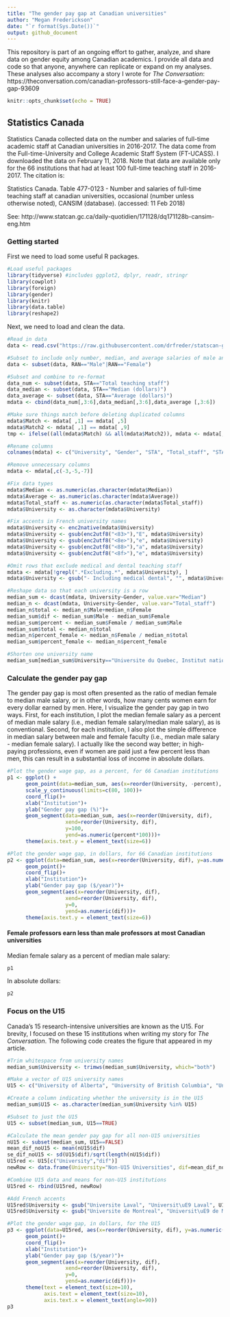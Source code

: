 ```yaml
---
title: "The gender pay gap at Canadian universities"
author: "Megan Frederickson"
date: "`r format(Sys.Date())`"
output: github_document
---
```


This repository is part of an ongoing effort to gather, analyze, and share data on gender equity among Canadian academics. I provide all data and code so that anyone, anywhere can replicate or expand on my analyses. These analyses also accompany a story I wrote for <i>The Conversation</i>: https://theconversation.com/canadian-professors-still-face-a-gender-pay-gap-93609


```r
knitr::opts_chunk$set(echo = TRUE)
```

## Statistics Canada

Statistics Canada collected data on the number and salaries of full-time academic staff at Canadian universities in 2016-2017. The data come from the Full-time-University and College Academic Staff System (FT-UCASS). I downloaded the data on February 11, 2018. Note that data are available only for the 66 institutions that had at least 100 full-time teaching staff in 2016-2017. The citation is:

Statistics Canada. Table  477-0123 -  Number and salaries of full-time teaching staff at canadian universities, occasional (number unless otherwise noted),  CANSIM (database). (accessed: 11 Feb 2018) 

See: http://www.statcan.gc.ca/daily-quotidien/171128/dq171128b-cansim-eng.htm

### Getting started

First we need to load some useful R packages.

```r

#Load useful packages
library(tidyverse) #includes ggplot2, dplyr, readr, stringr
library(cowplot)
library(foreign)
library(gender)
library(knitr)
library(data.table)
library(reshape2)
```

Next, we need to load and clean the data. 

```r

#Read in data
data <- read.csv("https://raw.githubusercontent.com/drfreder/statscan-gender/master/statscan_11feb2018.csv")

#Subset to include only number, median, and average salaries of male and female faculty
data <- subset(data, RAN=="Male"|RAN=="Female")

#Subset and combine to re-format
data_num <- subset(data, STA=="Total teaching staff")
data_median <- subset(data, STA=="Median (dollars)")
data_average <- subset(data, STA=="Average (dollars)")
mdata <- cbind(data_num[,3:6],data_median[,3:6],data_average [,3:6])

#Make sure things match before deleting duplicated columns
mdata$Match <- mdata[ ,1] == mdata[ ,5]
mdata$Match2 <- mdata[ ,1] == mdata[ ,9]
tmp <- ifelse((all(mdata$Match) && all(mdata$Match2)), mdata <- mdata[,c(-5,-6, -9,-10, -13,-14)], FALSE)

#Rename columns
colnames(mdata) <- c("University", "Gender", "STA", "Total_staff", "STA.1", "Median", "STA.2", "Average")

#Remove unnecessary columns
mdata <- mdata[,c(-3,-5,-7)]

#Fix data types
mdata$Median <- as.numeric(as.character(mdata$Median))
mdata$Average <- as.numeric(as.character(mdata$Average))
mdata$Total_staff <- as.numeric(as.character(mdata$Total_staff))
mdata$University <- as.character(mdata$University)

#Fix accents in French university names
mdata$University <- enc2native(mdata$University)
mdata$University <- gsub(enc2utf8("<83>"),"E", mdata$University)
mdata$University <- gsub(enc2utf8("<8e>"),"e", mdata$University)
mdata$University <- gsub(enc2utf8("<88>"),"a", mdata$University)
mdata$University <- gsub(enc2utf8("<8f>"),"e", mdata$University)

#Omit rows that exclude medical and dental teaching staff
mdata <- mdata[!grepl(".*Excluding.*", mdata$University), ]
mdata$University <- gsub("- Including medical dental", "", mdata$University)

#Reshape data so that each university is a row
median_sum <- dcast(mdata, University~Gender, value.var="Median")
median_n <- dcast(mdata, University~Gender, value.var="Total_staff")
median_n$total <- median_n$Male+median_n$Female
median_sum$dif <- median_sum$Male - median_sum$Female
median_sum$percent <- median_sum$Female / median_sum$Male
median_sum$total <- median_n$total
median_n$percent_female <- median_n$Female / median_n$total
median_sum$percent_female <- median_n$percent_female

#Shorten one university name
median_sum[median_sum$University=="Universite du Quebec, Institut national de la recherche scientifique", "University"] <- "Universite du Quebec, INRS"

```

### Calculate the gender pay gap

The gender pay gap is most often presented as the ratio of median female to median male salary, or in other words, how many cents women earn for every dollar earned by men. Here, I visualize the gender pay gap in two ways. First, for each institution, I plot the median female salary as a percent of median male salary (i.e., median female salary/median male salary), as is conventional. Second, for each institution, I also plot the simple difference in median salary between male and female faculty (i.e., median male salary - median female salary). I actually like the second way better; in high-paying professions, even if women are paid just a few percent less than men, this can result in a substantial loss of income in absolute dollars. 

```r

#Plot the gender wage gap, as a percent, for 66 Canadian institutions
p1 <- ggplot() +
      geom_point(data=median_sum, aes(x=reorder(University, -percent), y=as.numeric(percent*100)))+
      scale_y_continuous(limits=c(80, 100))+
      coord_flip()+
      xlab("Institution")+
      ylab("Gender pay gap (%)")+
      geom_segment(data=median_sum, aes(x=reorder(University, dif),
                   xend=reorder(University, dif), 
                   y=100, 
                   yend=as.numeric(percent*100)))+
      theme(axis.text.y = element_text(size=6))

#Plot the gender wage gap, in dollars, for 66 Canadian institutions
p2 <- ggplot(data=median_sum, aes(x=reorder(University, dif), y=as.numeric(dif)))+
      geom_point()+
      coord_flip()+
      xlab("Institution")+
      ylab("Gender pay gap ($/year)")+
      geom_segment(aes(x=reorder(University, dif),
                   xend=reorder(University, dif), 
                   y=0, 
                   yend=as.numeric(dif)))+
      theme(axis.text.y = element_text(size=6))
```

#### Female professors earn less than male professors at most Canadian universities

Median female salary as a percent of median male salary:

```r
p1
```

In absolute dollars:

```r
p2
```

### Focus on the U15

Canada's 15 research-intensive universities are known as the U15. For brevity, I focused on these 15 institutions when writing my story for <i>The Conversation</i>. The following code creates the figure that appeared in my article.

```r

#Trim whitespace from university names
median_sum$University <- trimws(median_sum$University, which="both")

#Make a vector of U15 university names
U15 <- c("University of Alberta", "University of British Columbia", "University of Calgary", "Dalhousie University", "Universite Laval", "University of Manitoba","McGill University", "McMaster University", "Universite de Montreal", "University of Ottawa", "Queen's University", "University of Saskatchewan", "University of Toronto", "University of Waterloo","University of Western Ontario")

#Create a column indicating whether the university is in the U15
median_sum$U15 <- as.character(median_sum$University %in% U15)

#Subset to just the U15
U15 <- subset(median_sum, U15==TRUE)

#Calculate the mean gender pay gap for all non-U15 universities
nU15 <- subset(median_sum, U15==FALSE)
mean_dif_noU15 <- mean(nU15$dif)
se_dif_noU15 <- sd(U15$dif)/sqrt(length(nU15$dif))
U15red <- U15[c("University","dif")]
newRow <- data.frame(University="Non-U15 Universities", dif=mean_dif_noU15)

#Combine U15 data and means for non-U15 institutions
U15red <- rbind(U15red, newRow)

#Add French accents
U15red$University <- gsub("Universite Laval", "Universit\uE9 Laval", U15red$University)
U15red$University <- gsub("Universite de Montreal", "Universit\uE9 de Montr\u{E9}al", U15red$University)

#Plot the gender wage gap, in dollars, for the U15
p3 <- ggplot(data=U15red, aes(x=reorder(University, dif), y=as.numeric(dif)))+
      geom_point()+
      coord_flip()+
      xlab("Institution")+
      ylab("Gender pay gap ($/year)")+
      geom_segment(aes(x=reorder(University, dif),
                   xend=reorder(University, dif), 
                   y=0, 
                   yend=as.numeric(dif)))+
      theme(text = element_text(size=10),
            axis.text = element_text(size=10),
            axis.text.x = element_text(angle=90))
p3

```

